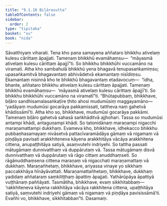 ```yaml
---
title: "9.1.10 Biḷārasutta"
tableOfContents: false
sidebar:
  order: 2
type: "tipitaka"
basket: "su"
book: "nida"
---
```



<DynamicBreadcrumb />

<Division number="232" book="nida">

<Paragraph number="1239" book="nida">
Sāvatthiyaṃ viharati. Tena kho pana samayena aññataro bhikkhu ativelaṃ kulesu cārittaṃ āpajjati. Tamenaṃ bhikkhū evamāhaṃsu—  “māyasmā ativelaṃ kulesu cārittaṃ āpajjī”ti. So bhikkhu bhikkhūhi vuccamāno na viramati. Atha kho sambahulā bhikkhū yena bhagavā tenupasaṅkamiṃsu; upasaṅkamitvā bhagavantaṃ abhivādetvā ekamantaṃ nisīdiṃsu. Ekamantaṃ nisinnā kho te bhikkhū bhagavantaṃ etadavocuṃ—  “idha, bhante, aññataro bhikkhu ativelaṃ kulesu cārittaṃ āpajjati. Tamenaṃ bhikkhū evamāhaṃsu—  ‘māyasmā ativelaṃ kulesu cārittaṃ āpajjī’ti. So bhikkhu bhikkhūhi vuccamāno na viramatī”ti.
</Paragraph>

<Paragraph number="1240" book="nida">
“Bhūtapubbaṃ, bhikkhave, biḷāro sandhisamalasaṅkaṭīre ṭhito ahosi mudumūsiṃ maggayamāno—  ‘yadāyaṃ mudumūsi gocarāya pakkamissati, tattheva naṃ gahetvā khādissāmī’ti. Atha kho so, bhikkhave, mudumūsi gocarāya pakkāmi. Tamenaṃ biḷāro gahetvā sahasā saṅkhāditvā ajjhohari. Tassa so mudumūsi antampi khādi, antaguṇampi khādi. So tatonidānaṃ maraṇampi nigacchi maraṇamattampi dukkhaṃ.
</Paragraph>

<Paragraph number="1241" book="nida">
Evameva kho, bhikkhave, idhekacco bhikkhu pubbaṇhasamayaṃ nivāsetvā pattacīvaramādāya gāmaṃ vā nigamaṃ vā piṇḍāya pavisati arakkhiteneva kāyena arakkhitāya vācāya arakkhitena cittena, anupaṭṭhitāya satiyā, asaṃvutehi indriyehi. So tattha passati mātugāmaṃ dunnivatthaṃ vā duppārutaṃ vā. Tassa mātugāmaṃ disvā dunnivatthaṃ vā duppārutaṃ vā rāgo cittaṃ anuddhaṃseti. So rāgānuddhaṃsena cittena maraṇaṃ vā nigacchati maraṇamattaṃ vā dukkhaṃ. Maraṇañhetaṃ, bhikkhave, ariyassa vinaye yo sikkhaṃ paccakkhāya hīnāyāvattati. Maraṇamattañhetaṃ, bhikkhave, dukkhaṃ yadidaṃ aññataraṃ saṃkiliṭṭhaṃ āpattiṃ āpajjati. Yathārūpāya āpattiyā vuṭṭhānaṃ paññāyati. Tasmātiha, bhikkhave, evaṃ sikkhitabbaṃ—  ‘rakkhiteneva kāyena rakkhitāya vācāya rakkhitena cittena, upaṭṭhitāya satiyā, saṃvutehi indriyehi gāmaṃ vā nigamaṃ vā piṇḍāya pavisissāmā’ti. Evañhi vo, bhikkhave, sikkhitabban”ti.

</Paragraph>
</Division>

<Paragraph number="1242" type="center" book="nida">
Dasamaṃ.
</Paragraph>